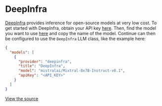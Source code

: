 
# DeepInfra

[DeepInfra](https://deepinfra.com) provides inference for open-source models at very low cost. To get started with DeepInfra, obtain your API key [here](https://deepinfra.com/dash). Then, find the model you want to use [here](https://deepinfra.com/models?type=text-generation) and copy the name of the model. Continue can then be configured to use the `DeepInfra` LLM class, like the example here:

```json title="config.json (Deprecated)"
{
  "models": [
    {
      "provider": "deepinfra",
      "title": "DeepInfra",
      "model": "mistralai/Mixtral-8x7B-Instruct-v0.1",
      "apiKey": "<API_KEY>"
    }
  ]
}
```

[View the source](https://github.com/continuedev/continue/blob/main/core/llm/llms/DeepInfra.ts)

